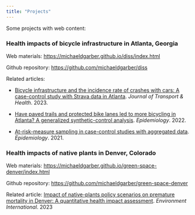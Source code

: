 ```yaml
---
title: "Projects"
---
```


Some projects with web content:

### Health impacts of bicycle infrastructure in Atlanta, Georgia

Web materials: <https://michaeldgarber.github.io/diss/index.html>

Github repository: <https://github.com/michaeldgarber/diss>

Related articles:

-   [Bicycle infrastructure and the incidence rate of crashes with cars: A case-control study with Strava data in Atlanta](https://www.sciencedirect.com/science/article/abs/pii/S2214140523001056). *Journal of Transport & Health*. 2023.

-   [Have paved trails and protected bike lanes led to more bicycling in Atlanta? A generalized synthetic-control analysis](https://journals.lww.com/epidem/abstract/2022/07000/have_paved_trails_and_protected_bike_lanes_led_to.7.aspx). *Epidemiology*. 2022.

-   [At-risk-measure sampling in case-control studies with aggregated data](https://journals.lww.com/epidem/fulltext/2021/01000/at_risk_measure_sampling_in_case_control_studies.14.aspx). *Epidemiology*. 2021.

### Health impacts of native plants in Denver, Colorado

Web materials: <https://michaeldgarber.github.io/green-space-denver/index.html>

Github repository: <https://github.com/michaeldgarber/green-space-denver>

Related article: [Impact of native-plants policy scenarios on premature mortality in Denver: A quantitative health impact assessment](https://www.sciencedirect.com/science/article/pii/S0160412023003239). *Environment International*. 2023

### 
